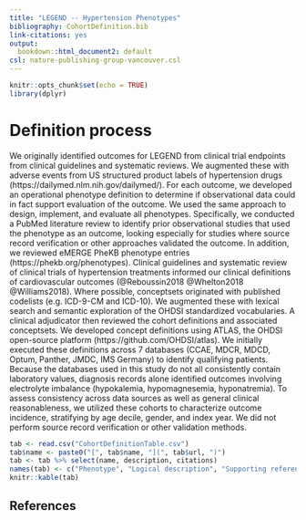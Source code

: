 ```yaml
---
title: "LEGEND -- Hypertension Phenotypes"
bibliography: CohortDefinition.bib
link-citations: yes
output:
  bookdown::html_document2: default
csl: nature-publishing-group-vancouver.csl
---
```


```r
knitr::opts_chunk$set(echo = TRUE)
library(dplyr)
```

# Definition process {-}

We originally identified outcomes for LEGEND from clinical trial
endpoints from clinical guidelines and systematic
reviews.
We augmented these with adverse events from US structured product labels of hypertension drugs (https://dailymed.nlm.nih.gov/dailymed/).
For each outcome, we developed an operational phenotype definition to determine if observational data could in fact support evaluation of the outcome.
We used the same approach to design, implement, and evaluate all
phenotypes.
Specifically, we conducted a PubMed literature review to identify prior observational studies that used the phenotype as an outcome, looking especially for studies where source record verification or other approaches validated the outcome.
In addition, we reviewed eMERGE PheKB phenotype entries (https://phekb.org/phenotypes).
Clinical guidelines and systematic review of clinical trials of hypertension treatments informed our clinical definitions of cardiovascular outcomes (@Reboussin2018 @Whelton2018 @Williams2018).
Where possible, conceptsets originated with published codelists (e.g. ICD-9-CM and ICD-10).
We augmented these with lexical search and semantic exploration of the OHDSI standardized vocabularies.
A clinical adjudicator then reviewed the cohort definitions and associated conceptsets.
We developed concept definitions using ATLAS, the OHDSI open-source platform
(https://github.com/OHDSI/atlas).
We initially executed these definitions across 7 databases (CCAE, MDCR, MDCD, Optum, Panther, JMDC, IMS Germany) to identify qualifying patients.
Because the databases used in this study do not all consistently contain laboratory values, diagnosis records alone identified outcomes involving electrolyte imbalance (hypokalemia, hypomagnesemia, hyponatremia).
To assess consistency across data sources as well as general clinical reasonableness, we utilized these cohorts to characterize outcome incidence, stratifying by age decile, gender, and index year.
We did not perform source record verification or other validation methods.

```r
tab <- read.csv("CohortDefinitionTable.csv")
tab$name <- paste0("[", tab$name, "](", tab$url, ")")
tab <- tab %>% select(name, description, citations)
names(tab) <- c("Phenotype", "Logical description", "Supporting references")
knitr::kable(tab)
```

## References
